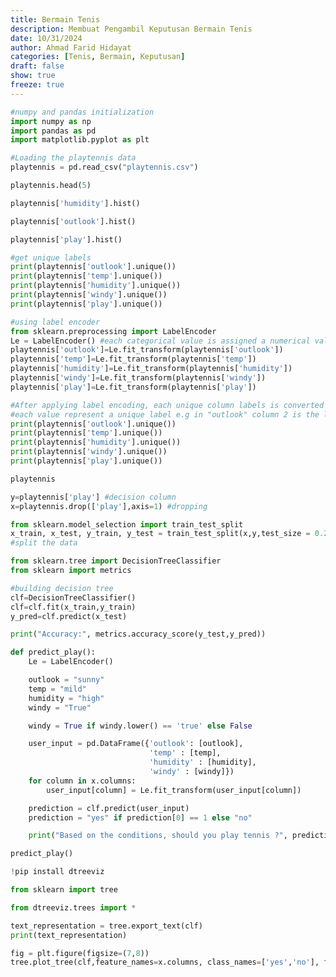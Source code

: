 ```yaml
---
title: Bermain Tenis
description: Membuat Pengambil Keputusan Bermain Tenis
date: 10/31/2024
author: Ahmad Farid Hidayat
categories: [Tenis, Bermain, Keputusan]
draft: false
show: true
freeze: true
---
```


```python
#numpy and pandas initialization
import numpy as np
import pandas as pd
import matplotlib.pyplot as plt
```

```python
#Loading the playtennis data
playtennis = pd.read_csv("playtennis.csv")
```

```python
playtennis.head(5)
```

```python
playtennis['humidity'].hist()
```

```python
playtennis['outlook'].hist()
```

```python
playtennis['play'].hist()
```

```python
#get unique labels
print(playtennis['outlook'].unique())
print(playtennis['temp'].unique())
print(playtennis['humidity'].unique())
print(playtennis['windy'].unique())
print(playtennis['play'].unique())
```

```python
#using label encoder
from sklearn.preprocessing import LabelEncoder
Le = LabelEncoder() #each categorical value is assigned a numerical value(0,1,2...)
playtennis['outlook']=Le.fit_transform(playtennis['outlook'])
playtennis['temp']=Le.fit_transform(playtennis['temp'])
playtennis['humidity']=Le.fit_transform(playtennis['humidity'])
playtennis['windy']=Le.fit_transform(playtennis['windy'])
playtennis['play']=Le.fit_transform(playtennis['play'])
```

```python
#After applying label encoding, each unique column labels is converted into unique numerical values between 0 to number of labels in each column
#each value represent a unique label e.g in "outlook" column 2 is the label for "sunny", 0 is the label for "overcast", and 1 is a label for "rainy".
print(playtennis['outlook'].unique())
print(playtennis['temp'].unique())
print(playtennis['humidity'].unique())
print(playtennis['windy'].unique())
print(playtennis['play'].unique())
```

```python
playtennis
```

```python
y=playtennis['play'] #decision column
x=playtennis.drop(['play'],axis=1) #dropping
```

```python
from sklearn.model_selection import train_test_split
x_train, x_test, y_train, y_test = train_test_split(x,y,test_size = 0.2)
#split the data
```

```python
from sklearn.tree import DecisionTreeClassifier
from sklearn import metrics
```

```python
#building decision tree
clf=DecisionTreeClassifier()
clf=clf.fit(x_train,y_train)
y_pred=clf.predict(x_test)
```

```python
print("Accuracy:", metrics.accuracy_score(y_test,y_pred))
```

```python
def predict_play():
    Le = LabelEncoder()

    outlook = "sunny"
    temp = "mild"
    humidity = "high"
    windy = "True"

    windy = True if windy.lower() == 'true' else False

    user_input = pd.DataFrame({'outlook': [outlook],
                               'temp' : [temp],
                               'humidity' : [humidity],
                               'windy' : [windy]})
    for column in x.columns:
        user_input[column] = Le.fit_transform(user_input[column])

    prediction = clf.predict(user_input)
    prediction = "yes" if prediction[0] == 1 else "no"

    print("Based on the conditions, should you play tennis ?", prediction)

predict_play()
```

```python
!pip install dtreeviz
```

```python
from sklearn import tree
```

```python
from dtreeviz.trees import *
```

```python
text_representation = tree.export_text(clf)
print(text_representation)
```

```python
fig = plt.figure(figsize=(7,8))
tree.plot_tree(clf,feature_names=x.columns, class_names=['yes','no'], filled=True)
```

